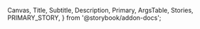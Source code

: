   Canvas,
  Title,
  Subtitle,
  Description,
  Primary,
  ArgsTable,
  Stories,
  PRIMARY_STORY,
} from '@storybook/addon-docs';

<Title />
<Subtitle />
<Description />

#### Colors

[Primary](#color--primary) | [Success](#color--success) | [Warning](#color--warning) | [Danger](#color--danger) | [Neutral](#color--neutral) | [Black](#color--black) | [White](#color--white)

#### Weights

[Solid](#weight--solid) | [Shaded](#weight--shaded) | [Outlined](#weight--outlined) | [Ghost](#weight--ghost) | [Inline](#weight--inline)

#### Shapes

[Pill](#shape--pill) | [Brick](#shape--brick)

#### Sizes

[Small](#size--small) | [Medium](#size--medium) | [Large](#size--large)

<Primary />
<ArgsTable story={PRIMARY_STORY} />
<Stories />

## Examples

<Canvas>
  <ThemeWrapper>
    <Rhythm grouped m={-2}>
      <Looper
        list={['solid', 'shaded', 'outlined', 'ghost']}
        render={weight => (
          <Rhythm grouped key={weight || 'undefined'} m={2}>
            <Looper
              list={['primary', 'success', 'warning', 'danger', 'neutral', 'black', 'white']}
              render={color => (
                <Rhythm key={`${weight}-${color}`} mx={2} my={1}>
                  <Button color={color} onClick={() => action(color)} weight={weight}>
                    {ucfirst(color)}
                  </Button>
                </Rhythm>
              )}
            />
            <br />
            <Looper
              list={['primary', 'success', 'warning', 'danger', 'neutral', 'black', 'white']}
              render={color => (
                <Rhythm key={`${weight}-${color}`} mx={2} my={1}>
                  <Button
                    disabled
                    loading
                    color={color}
                    loader={<SpinnerIcon scale="medium" />}
                    onClick={() => action(color)}
                    weight={weight}
                  >
                    {ucfirst(color)}
                  </Button>
                </Rhythm>
              )}
            />
          </Rhythm>
        )}
      />
    </Rhythm>
  </ThemeWrapper>
</Canvas>

<Canvas>
  <ThemeWrapper>
    <Rhythm grouped m={-2}>
      <Looper
        list={['solid', 'shaded', 'outlined', 'ghost']}
        render={weight => (
          <Rhythm grouped key={weight || 'undefined'} m={2}>
            <Looper
              list={['primary', 'success', 'warning', 'danger', 'neutral', 'black', 'white']}
              render={color => (
                <Rhythm key={`${weight}-${color}`} mx={2} my={1}>
                  <Button color={color} onClick={() => action(color)} shape="brick" weight={weight}>
                    {ucfirst(color)}
                  </Button>
                </Rhythm>
              )}
            />
            <br />
            <Looper
              list={['primary', 'success', 'warning', 'danger', 'neutral', 'black', 'white']}
              render={color => (
                <Rhythm key={`${weight}-${color}`} mx={2} my={1}>
                  <Button
                    disabled
                    loading
                    color={color}
                    loader={<SpinnerIcon scale="medium" />}
                    onClick={() => action(color)}
                    shape="brick"
                    weight={weight}
                  >
                    {ucfirst(color)}
                  </Button>
                </Rhythm>
              )}
            />
          </Rhythm>
        )}
      />
    </Rhythm>
  </ThemeWrapper>
</Canvas>

<Canvas>
  <ThemeWrapper>
    <Rhythm grouped m={-2}>
      <Looper
        list={['primary', 'success', 'warning', 'danger', 'neutral', 'black', 'white']}
        render={color => (
          <Rhythm key={color} m={2}>
            <Button color={color} onClick={() => console.log(color)} shape="brick" weight="inline">
              {ucfirst(color)}
            </Button>
          </Rhythm>
        )}
      />
      <br />
      <Looper
        list={['primary', 'success', 'warning', 'danger', 'neutral', 'black', 'white']}
        render={color => (
          <Rhythm key={color} m={2}>
            <Button
              disabled
              loading
              color={color}
              loader={<SpinnerIcon scale="medium" />}
              onClick={() => console.log(color)}
              shape="brick"
              weight="inline"
            >
              {ucfirst(color)}
            </Button>
          </Rhythm>
        )}
      />
    </Rhythm>
  </ThemeWrapper>
</Canvas>

<Canvas>
  <ThemeWrapper contrast>
    <Rhythm grouped m={-2}>
      <Looper
        list={['solid', 'shaded', 'outlined', 'ghost', 'inline']}
        render={weight => (
          <Rhythm key={weight} m={2}>
            <Button contrast weight={weight}>
              {ucfirst(weight)}
            </Button>
          </Rhythm>
        )}
      />
      <br />
      <Looper
        list={['solid', 'shaded', 'outlined', 'ghost', 'inline']}
        render={weight => (
          <Rhythm key={weight} m={2}>
            <Button contrast loading key={weight} loader={<SpinnerIcon scale="medium" />} weight={weight}>
              {ucfirst(weight)}
            </Button>
          </Rhythm>
        )}
      />
    </Rhythm>
  </ThemeWrapper>
</Canvas>
